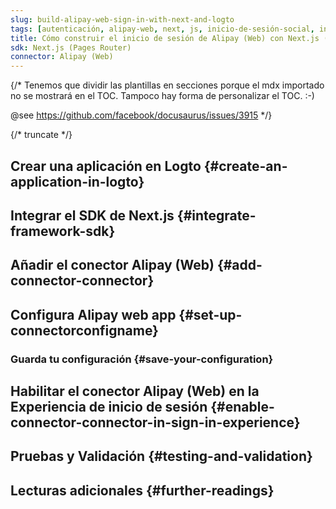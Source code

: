 ```yaml
---
slug: build-alipay-web-sign-in-with-next-and-logto
tags: [autenticación, alipay-web, next, js, inicio-de-sesión-social, inicio-de-sesión, login]
title: Cómo construir el inicio de sesión de Alipay (Web) con Next.js (Pages Router)
sdk: Next.js (Pages Router)
connector: Alipay (Web)
---
```


{/*
  Tenemos que dividir las plantillas en secciones porque el mdx importado no se mostrará en el TOC.
  Tampoco hay forma de personalizar el TOC. :-)

  @see https://github.com/facebook/docusaurus/issues/3915
*/}




{/* truncate */}

<Intro connector={connector} sdk="Next.js (Pages Router)" link="https://nextjs.org" />

## Crear una aplicación en Logto \{#create-an-application-in-logto}

<CreateApplication type="Aplicación web tradicional" framework="Next.js" />

## Integrar el SDK de Next.js \{#integrate-framework-sdk}

<IntegrateSdk />

## Añadir el conector Alipay (Web) \{#add-connector-connector}

<AddSocialConnector connector={connector} framework="Next.js" />

## Configura Alipay web app \{#set-up-connectorconfigname}

<ConnectorGuide />

### Guarda tu configuración \{#save-your-configuration}

<SaveYourConfiguration connector={connector} />

## Habilitar el conector Alipay (Web) en la Experiencia de inicio de sesión \{#enable-connector-connector-in-sign-in-experience}

<EnableSocialConnector connector={connector} />

## Pruebas y Validación \{#testing-and-validation}

<TestingAndValidation connector={connector} sdk="Next.js (Pages Router)" />

## Lecturas adicionales \{#further-readings}

<FurtherReadings />
